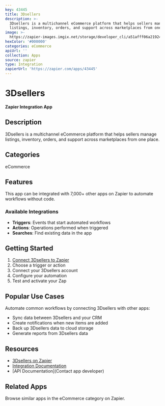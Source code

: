 ```yaml
---
key: 43445
title: 3Dsellers
description: >-
  3Dsellers is a multichannel eCommerce platform that helps sellers manage
  listings, inventory, orders, and support across marketplaces from one place.
image: >-
  https://zapier-images.imgix.net/storage/developer_cli/a51afff06a21924e92ce64954fce015c.png?auto=format%2Ccompress&ixlib=python-3.0.0&q=50
hexColor: '#000000'
categories: eCommerce
apiUrl: ''
collection: Apps
source: zapier
type: Integration
zapierUrl: 'https://zapier.com/apps/43445'
---
```

# 3Dsellers

**Zapier Integration App**

## Description

3Dsellers is a multichannel eCommerce platform that helps sellers manage listings, inventory, orders, and support across marketplaces from one place.

## Categories

eCommerce

## Features

This app can be integrated with 7,000+ other apps on Zapier to automate workflows without code.

### Available Integrations

- **Triggers**: Events that start automated workflows
- **Actions**: Operations performed when triggered
- **Searches**: Find existing data in the app

## Getting Started

1. [Connect 3Dsellers to Zapier](https://zapier.com/apps/43445)
2. Choose a trigger or action
3. Connect your 3Dsellers account
4. Configure your automation
5. Test and activate your Zap

## Popular Use Cases

Automate common workflows by connecting 3Dsellers with other apps:

- Sync data between 3Dsellers and your CRM
- Create notifications when new items are added
- Back up 3Dsellers data to cloud storage
- Generate reports from 3Dsellers data

## Resources

- [3Dsellers on Zapier](https://zapier.com/apps/43445)
- [Integration Documentation](https://zapier.com/apps/43445/integrations)
- [API Documentation](Contact app developer)

## Related Apps

Browse similar apps in the eCommerce category on Zapier.
